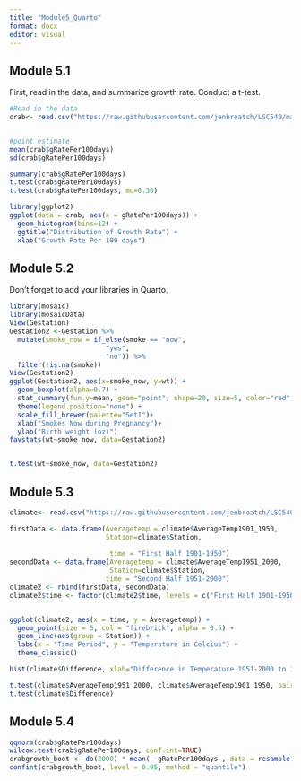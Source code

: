 ---
title: "Module5_Quarto"
format: docx
editor: visual
---

## Module 5.1

First, read in the data, and summarize growth rate. Conduct a t-test.

```{r}
#Read in the data
crab<- read.csv("https://raw.githubusercontent.com/jenbroatch/LSC540/main/DataSets/chap11q08crabFemales.csv")


#point estimate
mean(crab$gRatePer100days)
sd(crab$gRatePer100days)

summary(crab$gRatePer100days)
t.test(crab$gRatePer100days)
t.test(crab$gRatePer100days, mu=0.30)

library(ggplot2)
ggplot(data = crab, aes(x = gRatePer100days)) + 
  geom_histogram(bins=12) + 
  ggtitle("Distribution of Growth Rate") +
  xlab("Growth Rate Per 100 days")


```

## Module 5.2

Don't forget to add your libraries in Quarto.

```{r}
library(mosaic)
library(mosaicData)
View(Gestation)
Gestation2 <-Gestation %>%
  mutate(smoke_now = if_else(smoke == "now",
                        "yes", 
                        "no")) %>%
  filter(!is.na(smoke)) 
View(Gestation2)
ggplot(Gestation2, aes(x=smoke_now, y=wt)) +
  geom_boxplot(alpha=0.7) +
  stat_summary(fun.y=mean, geom="point", shape=20, size=5, color="red", fill="red") +
  theme(legend.position="none") +
  scale_fill_brewer(palette="Set1")+
  xlab("Smokes Now during Pregnancy")+
  ylab("Birth weight (oz)")
favstats(wt~smoke_now, data=Gestation2)


t.test(wt~smoke_now, data=Gestation2)


```

## Module 5.3

```{r}

climate<- read.csv("https://raw.githubusercontent.com/jenbroatch/LSC540/main/DataSets/climate.csv")

firstData <- data.frame(Averagetemp = climate$AverageTemp1901_1950, 
                        Station=climate$Station,
                  
                         time = "First Half 1901-1950")
secondData <- data.frame(Averagetemp = climate$AverageTemp1951_2000, 
                         Station=climate$Station,
                        time = "Second Half 1951-2000")
climate2 <- rbind(firstData, secondData)
climate2$time <- factor(climate2$time, levels = c("First Half 1901-1950", "Second Half 1951-2000"))


ggplot(climate2, aes(x = time, y = Averagetemp)) +  
  geom_point(size = 5, col = "firebrick", alpha = 0.5) + 
  geom_line(aes(group = Station)) +
  labs(x = "Time Period", y = "Temperature in Celcius") + 
  theme_classic()

hist(climate$Difference, xlab="Difference in Temperature 1951-2000 to 1901-1950", main=" ")

t.test(climate$AverageTemp1951_2000, climate$AverageTemp1901_1950, paired =T)
t.test(climate$Difference)


```

## Module 5.4

```{r}

qqnorm(crab$gRatePer100days)
wilcox.test(crab$gRatePer100days, conf.int=TRUE)
crabgrowth_boot <- do(2000) * mean( ~gRatePer100days , data = resample(crab))
confint(crabgrowth_boot, level = 0.95, method = "quantile")
```
